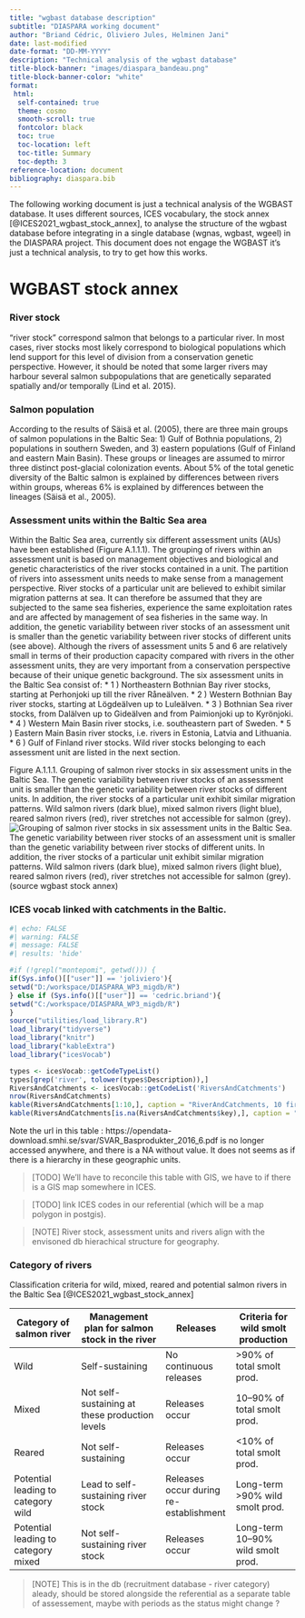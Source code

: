 ```yaml
---
title: "wgbast database description"
subtitle: "DIASPARA working document"
author: "Briand Cédric, Oliviero Jules, Helminen Jani"
date: last-modified
date-format: "DD-MM-YYYY"
description: "Technical analysis of the wgbast database"
title-block-banner: "images/diaspara_bandeau.png"
title-block-banner-color: "white"
format:
 html:
  self-contained: true
  theme: cosmo
  smooth-scroll: true
  fontcolor: black
  toc: true
  toc-location: left
  toc-title: Summary
  toc-depth: 3
reference-location: document
bibliography: diaspara.bib
---
```




The following working document is just a technical analysis of the WGBAST database. It uses different sources, ICES vocabulary, the stock annex [@ICES2021_wgbast_stock_annex], to analyse the structure of the wgbast database before integrating in a single database (wgnas, wgbast, wgeel) in the DIASPARA project.
This document does not engage the WGBAST it's just a technical analysis, to try to get how this works.


# WGBAST stock annex

### River stock

 “river stock” correspond salmon that belongs to a particular river. In most cases, river stocks most likely correspond to biological populations which lend support for this level of division from a conservation genetic perspective. However, it should be noted that some larger rivers may harbour several salmon subpopulations that are genetically separated spatially and/or temporally (Lind et al. 2015). 

### Salmon population
According to the results of Säisä et al. (2005), there are three main groups of salmon populations in the Baltic Sea: 1) Gulf of Bothnia populations, 2) populations in southern Sweden, and 3) eastern populations (Gulf of Finland and eastern Main Basin). These groups or lineages are assumed to mirror three distinct post-glacial colonization events. About 5% of the total genetic diversity of the Baltic salmon is explained by differences between rivers within groups, whereas 6% is explained by differences between the lineages (Säisä et al., 2005).

### Assessment units within the Baltic Sea area

Within the Baltic Sea area, currently six different assessment units (AUs) have been established (Figure A.1.1.1). The grouping of rivers within an assessment unit is based on management objectives and biological and genetic characteristics of the river stocks contained in a unit. The partition of rivers into assessment units needs to make sense from a management perspective. River stocks of a particular unit are believed to exhibit similar migration patterns at sea. It can therefore be assumed that they are subjected to the same sea fisheries, experience the same exploitation rates and are affected by management of sea fisheries in the same way. In addition, the genetic variability between river stocks of an assessment unit is smaller than the genetic variability between river stocks of different units (see above). Although the rivers of assessment units 5 and 6 are relatively small in terms of their production capacity compared with rivers in the other assessment units, they are very important from a conservation perspective because of their unique genetic background.
The six assessment units in the Baltic Sea consist of:
* 1 )	Northeastern Bothnian Bay river stocks, starting at Perhonjoki up till the river Råneälven.
* 2 )	Western Bothnian Bay river stocks, starting at Lögdeälven up to Luleälven.
* 3 )	Bothnian Sea river stocks, from Dalälven up to Gideälven and from Paimionjoki up to Kyrönjoki.
* 4 )	Western Main Basin river stocks, i.e. southeastern part of Sweden.
* 5 )	Eastern Main Basin river stocks, i.e. rivers in Estonia, Latvia and Lithuania.
* 6 )	Gulf of Finland river stocks.
Wild river stocks belonging to each assessment unit are listed in the next section.
  
Figure A.1.1.1. Grouping of salmon river stocks in six assessment units in the Baltic Sea. The genetic variability between river stocks of an assessment unit is smaller than the genetic variability between river stocks of different units. In addition, the river stocks of a particular unit exhibit similar migration patterns. Wild salmon rivers (dark blue), mixed salmon rivers (light blue), reared salmon rivers (red), river stretches not accessible for salmon (grey).
![Grouping of salmon river stocks in six assessment units in the Baltic Sea. The genetic variability between river stocks of an assessment unit is smaller than the genetic variability between river stocks of different units. In addition, the river stocks of a particular unit exhibit similar migration patterns. Wild salmon rivers (dark blue), mixed salmon rivers (light blue), reared salmon rivers (red), river stretches not accessible for salmon (grey). (source wgbast stock annex)](images/assessment_units_wgbast.jpg)

### ICES vocab linked with catchments in the Baltic.
```r
#| echo: FALSE
#| warning: FALSE
#| message: FALSE
#| results: 'hide'

#if (!grepl("montepomi", getwd())) {
if(Sys.info()[["user"]] == 'joliviero'){
setwd("D:/workspace/DIASPARA_WP3_migdb/R")
} else if (Sys.info()[["user"]] == 'cedric.briand'){
setwd("C:/workspace/DIASPARA_WP3_migdb/R")
}
source("utilities/load_library.R")
load_library("tidyverse")
load_library("knitr")
load_library("kableExtra")
load_library("icesVocab")
```
``` r

types <- icesVocab::getCodeTypeList()
types[grep('river', tolower(types$Description)),]
RiversAndCatchments <- icesVocab::getCodeList('RiversAndCatchments')
nrow(RiversAndCatchments)
kable(RiversAndCatchments[1:10,], caption = "RiverAndCatchments, 10 first lines") %>% kable_styling(bootstrap_options = c("striped", "hover", "condensed")) 
kable(RiversAndCatchments[is.na(RiversAndCatchments$key),], caption = "This one has a problem") %>% kable_styling(bootstrap_options = c("striped", "hover", "condensed")) 
```

Note the url in this table : 	https://opendata-download.smhi.se/svar/SVAR_Basprodukter_2016_6.pdf is no longer accessed anywhere, and there is a NA without value. 
It does not seems as if there is a hierarchy in these geographic units.

>  [TODO] We'll have to reconcile this table with GIS,  we have to if there is a GIS map somewhere in ICES.

>  [TODO] link ICES codes in our referential (which will be a map polygon in postgis).

> [NOTE] River stock, assessment units and rivers align with the envisoned db hierachical structure for geography.

### Category of rivers


Classification criteria for wild, mixed, reared and potential salmon rivers in the Baltic Sea [@ICES2021_wgbast_stock_annex]

|     Category of salmon river               |     Management plan for salmon stock in the   river     |     Releases                                  |     Criteria for wild smolt production    |
|--------------------------------------------|---------------------------------------------------------|-----------------------------------------------|-------------------------------------------|
|     Wild                                   |     Self-sustaining                                     |     No continuous releases                    |     >90% of total smolt prod.             |
|     Mixed                                  |     Not self-sustaining at these production   levels    |     Releases occur                            |     10–90% of total smolt prod.           |
|     Reared                                 |     Not self-sustaining                                 |     Releases occur                            |     <10% of total smolt prod.             |
|     Potential leading to category wild     |     Lead to self-sustaining river stock                 |     Releases occur during re-establishment    |     Long-term >90% wild smolt prod.       |
|     Potential leading to category mixed    |     Not self-sustaining river stock                     |     Releases occur                            |     Long-term 10–90% wild smolt prod.     |


> [NOTE] This is in the db (recruitment database - river category) aleady, should be stored alongside the referential as a separate table of assessement, maybe with periods as the status might change ?

